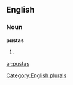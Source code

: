 ==English==

===Noun===
'''pustas'''

# {{plural of|[[pusta]]}}

[[Category:English plurals]]

[[ar:pustas]]